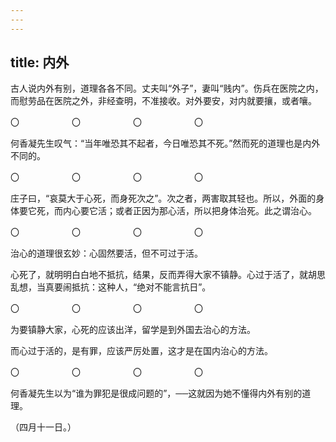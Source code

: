 ```yaml
---
---
---
```

title: 内外
---



古人说内外有别，道理各各不同。丈夫叫“外子”，妻叫“贱内”。伤兵在医院之内，而慰劳品在医院之外，非经查明，不准接收。对外要安，对内就要攘，或者嚷。

〇　　　　　　〇　　　　　　〇　　　　　　〇

何香凝先生叹气：“当年唯恐其不起者，今日唯恐其不死。”然而死的道理也是内外不同的。

〇　　　　　　〇　　　　　　〇　　　　　　〇

庄子曰，“哀莫大于心死，而身死次之”。次之者，两害取其轻也。所以，外面的身体要它死，而内心要它活；或者正因为那心活，所以把身体治死。此之谓治心。

〇　　　　　　〇　　　　　　〇　　　　　　〇

治心的道理很玄妙：心固然要活，但不可过于活。

心死了，就明明白白地不抵抗，结果，反而弄得大家不镇静。心过于活了，就胡思乱想，当真要闹抵抗：这种人，“绝对不能言抗日”。

〇　　　　　　〇　　　　　　〇　　　　　　〇

为要镇静大家，心死的应该出洋，留学是到外国去治心的方法。

而心过于活的，是有罪，应该严厉处置，这才是在国内治心的方法。

〇　　　　　　〇　　　　　　〇　　　　　　〇

何香凝先生以为“谁为罪犯是很成问题的”，──这就因为她不懂得内外有别的道理。

（四月十一日。）